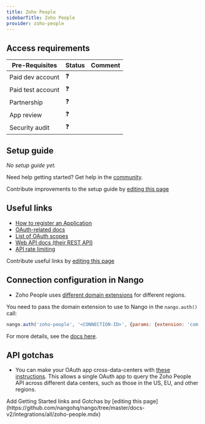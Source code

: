 ```yaml
---
title: Zoho People
sidebarTitle: Zoho People
provider: zoho-people
---
```



<Overview />
<PreBuiltTooling provider={providers[pageMetadata.provider]} />
<PreBuiltUseCases />

## Access requirements
| Pre-Requisites | Status | Comment|
| - | - | - |
| Paid dev account | ❓ |  |
| Paid test account | ❓ |  |
| Partnership | ❓ | |
| App review | ❓ |  |
| Security audit | ❓ | |


## Setup guide

_No setup guide yet._

<Tip>Need help getting started? Get help in the [community](https://nango.dev/slack).</Tip>

<Note>Contribute improvements to the setup guide by [editing this page](https://github.com/nangohq/nango/tree/master/docs-v2/integrations/all/zoho-people.mdx)</Note>


## Useful links

-   [How to register an Application](https://www.zoho.com/people/api/oauth-steps.html#step1)
-   [OAuth-related docs](https://www.zoho.com/people/api/oauth-steps.html)
-   [List of OAuth scopes](https://www.zoho.com/people/api/scopes.html)
-   [Web API docs (their REST API)](https://www.zoho.com/people/api/overview.html)
-   [API rate limiting](https://www.zoho.com/people/api/api-limits.html)

<Note>Contribute useful links by [editing this page](https://github.com/nangohq/nango/tree/master/docs-v2/integrations/all/zoho-people.mdx)</Note>

## Connection configuration in Nango

- Zoho People uses [different domain extensions](https://www.zoho.com/people/api/oauth-steps.html#step3) for different regions.

You need to pass the domain extension to use to Nango in the `nango.auth()` call:

```js
nango.auth('zoho-people', '<CONNECTION-ID>', {params: {extension: 'com'}});
```

For more details, see the [docs here](/guides/getting-started/authorize-an-api-from-your-app#apis-requiring-connection-specific-configuration-for-authorization).

## API gotchas
- You can make your OAuth app cross-data-centers with [these instructions](https://www.zoho.com/accounts/protocol/oauth/multi-dc.html#:~:text=Steps%20to%20enable%20Multi%20DC%20support&text=Go%20to%20the%20Settings%20tab,have%20a%20unique%20client%20secret). This allows a single OAuth app to query the Zoho People API across different data centers, such as those in the US, EU, and other regions.

<Note>
    Add Getting Started links and Gotchas by [editing this page](https://github.com/nangohq/nango/tree/master/docs-v2/integrations/all/zoho-people.mdx)
</Note>
